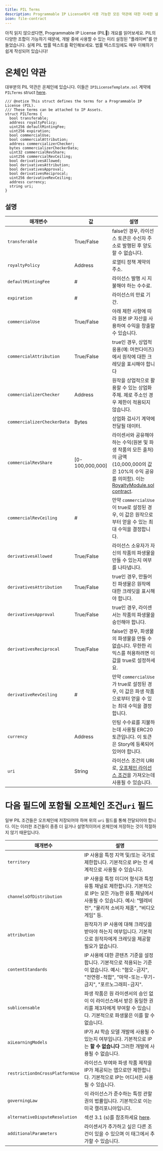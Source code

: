 ```yaml
---
title: PIL Terms
description: Programmable IP License에서 사용 가능한 모든 약관에 대한 자세한 설명
icon: file-contract
---
```


<CardGroup cols={3}>
  <Card title="Read the Overview" href="/concepts/programmable-ip-license/overview" icon="pills" color="yellow">
    아직 읽지 않으셨다면, Programmable IP License (PIL💊) 개요를 읽어보세요.
  </Card>

  <Card title="Preset PIL Terms" href="/concepts/programmable-ip-license/pil-flavors" icon="thumbs-up" color="#51af51">
    PIL의 다양한 조합이 가능하기 때문에, 개발 중에 사용할 수 있는 미리 설정된 "플레이버"를 만들었습니다.
  </Card>

  <Card title="PIL Legal Text" href="https://github.com/piplabs/pil-document/blob/main/Story%20Foundation%20-%20Programmable%20IP%20License%20(1.31.25).pdf" icon="scroll" color="#ccb092">
    실제 PIL 법률 텍스트를 확인해보세요. 법률 텍스트임에도 매우 이해하기 쉽게 작성되어 있습니다!
  </Card>
</CardGroup>

# 온체인 약관

대부분의 PIL 약관은 온체인에 있습니다. 이들은 `IPILicenseTemplate.sol` 계약에 `PILTerms` struct [here](https://github.com/storyprotocol/protocol-core-v1/blob/main/contracts/interfaces/modules/licensing/IPILicenseTemplate.sol).

```solidity IPILicenseTemplate.sol
/// @notice This struct defines the terms for a Programmable IP License (PIL).
/// These terms can be attached to IP Assets.
struct PILTerms {
  bool transferable;
  address royaltyPolicy;
  uint256 defaultMintingFee;
  uint256 expiration;
  bool commercialUse;
  bool commercialAttribution;
  address commercializerChecker;
  bytes commercializerCheckerData;
  uint32 commercialRevShare;
  uint256 commercialRevCeiling;
  bool derivativesAllowed;
  bool derivativesAttribution;
  bool derivativesApproval;
  bool derivativesReciprocal;
  uint256 derivativeRevCeiling;
  address currency;
  string uri;
}
```

## 설명

| 매개변수                        | 값                | 설명                                                                                                                                                                                                                                                         |
| --------------------------- | ---------------- | ---------------------------------------------------------------------------------------------------------------------------------------------------------------------------------------------------------------------------------------------------------- |
| `transferable`              | True/False       | false인 경우, 라이선스 토큰은 수신자 주소로 발행된 후 양도할 수 없습니다.                                                                                                                                                                                                              |
| `royaltyPolicy`             | Address          | 로열티 정책 계약의 주소.                                                                                                                                                                                                                                             |
| `defaultMintingFee`         | #                | 라이선스 발행 시 지불해야 하는 수수료.                                                                                                                                                                                                                                     |
| `expiration`                | #                | 라이선스의 만료 기간.                                                                                                                                                                                                                                               |
| `commercialUse`             | True/False       | 아래 제한 사항에 따라 원본 IP 자산을 사용하여 수익을 창출할 수 있습니다.                                                                                                                                                                                                                |
| `commercialAttribution`     | True/False       | true인 경우, 상업적 응용(예: 머천다이즈)에서 원작에 대한 크레딧을 표시해야 합니다                                                                                                                                                                                                          |
| `commercializerChecker`     | Address          | 원작을 상업적으로 활용할 수 있는 상업화 주체. 제로 주소인 경우 제한이 적용되지 않습니다.                                                                                                                                                                                                        |
| `commercializerCheckerData` | Bytes            | 상업화 검사기 계약에 전달될 데이터.                                                                                                                                                                                                                                       |
| `commercialRevShare`        | \[0-100,000,000] | 라이센서와 공유해야 하는 수익(원본 및 파생 작품의 모든 출처)의 금액(10,000,000의 값은 10%의 수익 공유를 의미함). 이는 [RoyaltyModule.sol contract](https://github.com/storyprotocol/protocol-core-v1/blob/e339f0671c9172a6699537285e32aa45d4c1b57b/contracts/modules/royalty/RoyaltyModule.sol#L50). |
| `commercialRevCeiling`      | #                | 만약 `commercialUse`이 true로 설정된 경우, 이 값은 원작으로부터 얻을 수 있는 최대 수익을 결정합니다.                                                                                                                                                                                        |
| `derivativesAllowed`        | True/False       | 라이선스 소유자가 자신의 작품의 파생물을 만들 수 있는지 여부를 나타냅니다.                                                                                                                                                                                                                 |
| `derivativesAttribution`    | True/False       | true인 경우, 만들어진 파생물은 원작에 대한 크레딧을 표시해야 합니다.                                                                                                                                                                                                                  |
| `derivativesApproval`       | True/False       | true인 경우, 라이센서는 작품의 파생물을 승인해야 합니다.                                                                                                                                                                                                                         |
| `derivativesReciprocal`     | True/False       | false인 경우, 파생물의 파생물을 만들 수 없습니다. 무한한 리믹스를 허용하려면 이 값을 true로 설정하세요.                                                                                                                                                                                           |
| `derivativeRevCeiling`      | #                | 만약 `commercialUse`가 true로 설정된 경우, 이 값은 파생 작품으로부터 얻을 수 있는 최대 수익을 결정합니다.                                                                                                                                                                                     |
| `currency`                  | Address          | 민팅 수수료를 지불하는데 사용될 ERC20 토큰입니다. 이 토큰은 Story에 등록되어 있어야 합니다.                                                                                                                                                                                                  |
| `uri`                       | String           | 라이선스 조건의 URI로, [오프체인 라이선스 조건](/concepts/programmable-ip-license/pil-terms#off-chain-terms-to-be-included-in-uri-field)을 가져오는데 사용될 수 있습니다.                                                                                                                  |

# 다음 필드에 포함될 오프체인 조건`uri` 필드

일부 PIL 조건들은 오프체인에 저장되어야 하며 위의 `uri` 필드를 통해 전달되어야 합니다. 이는 이러한 조건들이 종종 더 길거나 설명적이어서 온체인에 저장하는 것이 적절하지 않기 때문입니다.

| 매개변수                            | 설명                                                                                                                                                  |
| ------------------------------- | --------------------------------------------------------------------------------------------------------------------------------------------------- |
| `territory`                     | IP 사용을 특정 지역 및/또는 국가로 제한합니다. 기본적으로 IP는 전 세계적으로 사용될 수 있습니다.                                                                                          |
| `channelsOfDistribution`        | IP 사용을 특정 미디어 형식과 특정 유통 채널로 제한합니다. 기본적으로 IP는 모든 가능한 유통 채널에서 사용될 수 있습니다. 예시: "텔레비전", "물리적 소비자 제품", "비디오 게임" 등.                                       |
| `attribution`                   | 원작자가 IP 사용에 대해 크레딧을 받아야 하는지 여부입니다. 기본적으로 원작자에게 크레딧을 제공할 필요가 없습니다.                                                                                   |
| `contentStandards`              | IP 사용에 대한 콘텐츠 기준을 설정합니다. 기본적으로 적용되는 기준이 없습니다. 예시: "혐오-금지", "전연령-적합", "마약-또는-무기-금지", "포르노그래피-금지".                                                    |
| `sublicensable`                 | 파생 작품은 원 라이센서의 승인 없이 이 라이선스에서 받은 동일한 권리를 제3자에게 부여할 수 있습니다. 기본적으로 파생물은 이를 할 수 없습니다.                                                                  |
| `aiLearningModels`              | IP가 AI 학습 모델 개발에 사용될 수 있는지 여부입니다. 기본적으로 IP는 **할 수 없습니다** 그러한 개발에 사용될 수 없습니다.                                                                        |
| `restrictionOnCrossPlatformUse` | 라이선스 부여와 파생 작품 제작을 IP가 제공되는 앱으로만 제한합니다. 기본적으로 IP는 어디서든 사용될 수 있습니다.                                                                                  |
| `governingLaw`                  | 이 라이선스가 준수하는 특정 관할권의 법률입니다. 기본적으로 이는 미국 캘리포니아입니다.                                                                                                   |
| `alternativeDisputeResolution`  | 섹션 3.1 (s)를 참조하세요 [here](https://github.com/piplabs/pil-document/blob/main/Story%20Foundation%20-%20Programmable%20IP%20License%20\(1.31.25\).pdf). |
| `additionalParameters`          | 라이센서가 추가하고 싶은 다른 조건이 있을 수 있으며 이 태그에서 추가할 수 있습니다.                                                                                                    |
